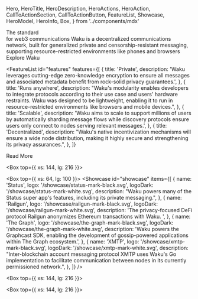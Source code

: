   Hero,
  HeroTitle,
  HeroDescription,
  HeroActions,
  HeroAction,
  CallToActionSection,
  CallToActionButton,
  FeatureList,
  Showcase,
  HeroModel,
  HeroInfo,
  Box,
} from '../components/mdx'

<Hero size="large">
  <HeroInfo>
    <HeroTitle>The standard <br/>for web3 communications</HeroTitle>
    <HeroDescription>
      Waku is a decentralized communications network, built for generalized private and censorship-resistant messaging, supporting resource-restricted environments like phones and browsers
    </HeroDescription>
    <HeroActions>
      <HeroAction variant="filled" href="https://docs.waku.org" target="_blank">
        Explore Waku
      </HeroAction>
    </HeroActions>
  </HeroInfo>
  <HeroModel
    modelId={'bs'}
    mode={'abstract'}
    rotateSpeed={0.04}
    startY={'bottom'}
    asciiConfig={{
      characters: ' w . a . k . u ',
    }}
  />
</Hero>

<FeatureList
  id="features"
  features={[
    {
      title: 'Private',
      description:
        'Waku leverages cutting-edge zero-knowledge encryption to ensure all messages and associated metadata benefit from rock-solid privacy guarantees.',
    },
    {
      title: 'Runs anywhere',
      description:
        "Waku's modularity enables developers to integrate protocols according to their use case and users' hardware restraints. Waku was designed to be lightweight, enabling it to run in resource-restricted environments like browsers and mobile devices.",
    },
    {
      title: 'Scalable',
      description:
        'Waku aims to scale to support millions of users by automatically sharding message flows while discovery protocols ensure users only connect to nodes serving relevant messages.',
    },
    {
      title: 'Decentralized',
      description:
        "Waku's native incentivization mechanisms will ensure a wide node distribution, making it highly secure and strengthening its privacy assurances.",
    },
  ]}
>
  <CallToActionButton variant="outlined" href="/about/architect" target="_self">
    Read More
  </CallToActionButton>
</FeatureList>

<Box top={{ xs: 144, lg: 216 }}>
  <CallToActionSection
    title="Used by"
    columns={2}
    description="Waku is part of the Logos Collective's tech stack. Logos builds shared public infrastructure to provide trust-minimized, corruption-resistant governing services and social institutions to underserved citizens."
    label="Fully decentralize your DApp"
    href="https://github.com/waku-org"
  />
</Box>

<Box top={{ xs: 64, lg: 100 }}>
  <Showcase
    id="showcase"
    items={[
      {
        name: 'Status',
        logo: '/showcase/status-mark-black.svg',
        logoDark: '/showcase/status-mark-white.svg',
        description:
          "Waku powers many of the Status super app's features, including its private messaging.",
      },
      {
        name: 'Railgun',
        logo: '/showcase/railgun-mark-black.svg',
        logoDark: '/showcase/railgun-mark-white.svg',
        description:
          'The privacy-focused DeFi protocol Railgun anonymizes Ethereum transactions with Waku. ',
      },
      {
        name: 'The Graph',
        logo: '/showcase/the-graph-mark-black.svg',
        logoDark: '/showcase/the-graph-mark-white.svg',
        description:
          'Waku powers the Graphcast SDK, enabling the development of gossip-powered applications within The Graph ecosystem.',
      },
      {
        name: 'XMTP',
        logo: '/showcase/xmtp-mark-black.svg',
        logoDark: '/showcase/xmtp-mark-white.svg',
        description:
          "Inter-blockchain account messaging protocol XMTP uses Waku's Go implementation to facilitate communication between nodes in its currently permissioned network.",
      },
    ]}
  />
</Box>

<Box top={{ xs: 144, lg: 216 }}>
  <CallToActionSection
    title="Contributors"
    columns={1}
    description="Waku is built and maintained by a global team of experienced and driven software developers and researchers that share a passion for privacy and decentralized technologies."
    label="Read more"
    href="/about/team"
    target="_self"
  />
</Box>

<Box top={{ xs: 144, lg: 216 }}>
  <CallToActionSection
    title="Development roadmap"
    description="Waku has the ambitious goal of attracting and supporting millions of simultaneous users, truly serving as the communications standard across web3. Our development roadmap focuses on achieving secure scalability before implementing incentivization mechanisms needed to sustain Waku."
    label="Read more"
    href="/about/roadmap"
    target="_self"
  />
</Box>
